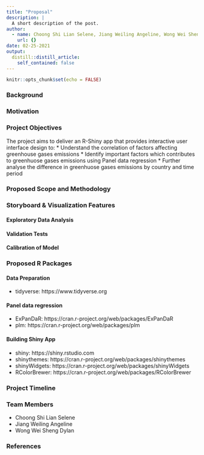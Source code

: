 ```yaml
---
title: "Proposal"
description: |
  A short description of the post.
author:
  - name: Choong Shi Lian Selene, Jiang Weiling Angeline, Wong Wei Sheng Dylan
    url: {}
date: 02-25-2021
output:
  distill::distill_article:
    self_contained: false
---
```



```r
knitr::opts_chunk$set(echo = FALSE)
```


### Background

### Motivation


### Project Objectives
The project aims to deliver an R-Shiny app that provides interactive user interface design to:
* Understand the correlation of factors affecting greenhouse gases emissions
* Identify important factors which contributes to greenhuose gases emissions using Panel data regression
* Further analyse the difference in greenhuose gases emissions by country and time period

### Proposed Scope and Methodology

### Storyboard & Visualization Features

#### Exploratory Data Analysis

#### Validation Tests

#### Calibration of Model

### Proposed R Packages
#### Data Preparation
* tidyverse: https://www.tidyverse.org

#### Panel data regression
* ExPanDaR: https://cran.r-project.org/web/packages/ExPanDaR
* plm: https://cran.r-project.org/web/packages/plm

#### Building Shiny App
* shiny: https://shiny.rstudio.com
* shinythemes: https://cran.r-project.org/web/packages/shinythemes
* shinyWidgets: https://cran.r-project.org/web/packages/shinyWidgets
* RColorBrewer: https://cran.r-project.org/web/packages/RColorBrewer

### Project Timeline

### Team Members
* Choong Shi Lian Selene
* Jiang Weiling Angeline
* Wong Wei Sheng Dylan

### References

